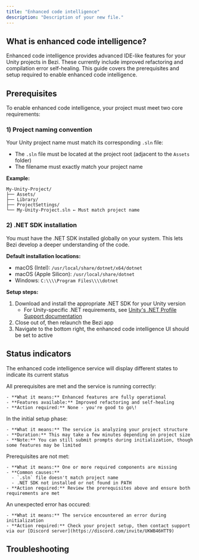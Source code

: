 ```yaml
---
title: "Enhanced code intelligence"
description: "Description of your new file."
---
```


## What is enhanced code intelligence?

Enhanced code intelligence provides advanced IDE-like features for your Unity projects in Bezi. These currently include improved refactoring and compilation error self-healing. This guide covers the prerequisites and setup required to enable enhanced code intelligence.

## Prerequisites

To enable enhanced code intelligence, your project must meet two core requirements:

### 1) Project naming convention

Your Unity project name must match its corresponding `.sln` file:

- The `.sln` file must be located at the project root (adjacent to the `Assets` folder)
- The filename must exactly match your project name

**Example:**

```
My-Unity-Project/
├── Assets/
├── Library/
├── ProjectSettings/
└── My-Unity-Project.sln ← Must match project name
```

### 2) .NET SDK installation

You must have the .NET SDK installed globally on your system. This lets Bezi develop a deeper understanding of the code.

**Default installation locations:**

- macOS (Intel): `/usr/local/share/dotnet/x64/dotnet`
- macOS (Apple Silicon): `/usr/local/share/dotnet`
- Windows: `C:\\\\Program Files\\\\dotnet`

**Setup steps:**

1. Download and install the appropriate .NET SDK for your Unity version
   - For Unity-specific .NET requirements, see [Unity's .NET Profile Support documentation](https://docs.unity3d.com/2022.3/Documentation/Manual/dotnetProfileSupport.html)
2. Close out of, then relaunch the Bezi app
3. Navigate to the bottom right, the enhanced code intelligence UI should be set to active

## Status indicators

The enhanced code intelligence service will display different states to indicate its current status

<AccordionGroup>
  <Accordion title="Active">
    All prerequisites are met and the service is running correctly:

    - **What it means:** Enhanced features are fully operational
    - **Features available:** Improved refactoring and self-healing
    - **Action required:** None - you're good to go\!
  </Accordion>
  <Accordion title="Initializing">
    In the initial setup phase:

    - **What it means:** The service is analyzing your project structure
    - **Duration:** This may take a few minutes depending on project size
    - **Note:** You can still submit prompts during initialization, though some features may be limited
  </Accordion>
  <Accordion title="Missing dependencies">
    Prerequisites are not met:

    - **What it means:** One or more required components are missing
    - **Common causes:**
      - `.sln` file doesn't match project name
      - .NET SDK not installed or not found in PATH
    - **Action required:** Review the prerequisites above and ensure both requirements are met
  </Accordion>
  <Accordion title="Inactive">
    An unexpected error has occured:

    - **What it means:** The service encountered an error during initialization
    - **Action required:** Check your project setup, then contact support via our [Discord server](https://discord.com/invite/UKWB46HTT9)
  </Accordion>
</AccordionGroup>

## Troubleshooting